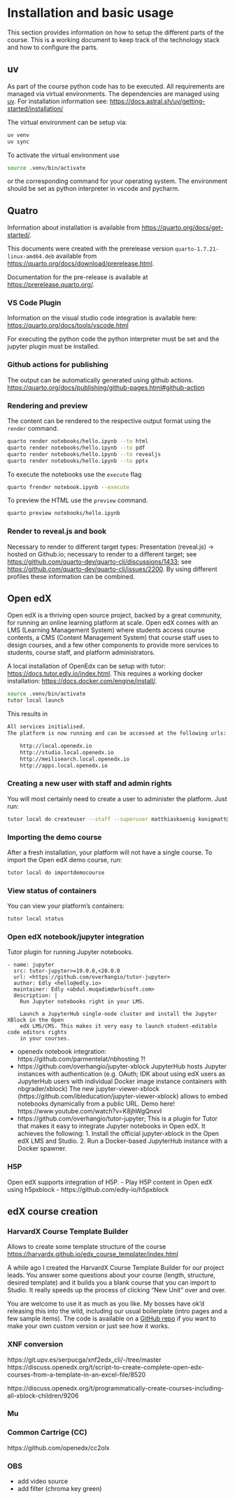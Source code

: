 # Installation and basic usage
This section provides information on how to setup the different parts of the course. This is a working document to keep track of the technology stack and how to configure the parts.

## uv
As part of the course python code has to be executed. All requirements are managed via virtual environments. The dependencies are managed using [uv](https://docs.astral.sh/uv/). For installation information see: <https://docs.astral.sh/uv/getting-started/installation/> 

The virtual environment can be setup via:
```bash
uv venv
uv sync
```

To activate the virtual environment use
```bash
source .venv/bin/activate
```
or the corresponding command for your operating system. The environment should be set as python interpreter in vscode and pycharm.


## Quatro
Information about installation is available from
<https://quarto.org/docs/get-started/>.

This documents were created with the prerelease version `quarto-1.7.21-linux-amd64.deb` available from 
<https://quarto.org/docs/download/prerelease.html>.

Documentation for the pre-release is available at 
<https://prerelease.quarto.org/>.

### VS Code Plugin
Information on the visual studio code integration is available here:
<https://quarto.org/docs/tools/vscode.html>

For executing the python code the python interpreter must be set and the jupyter plugin must be installed.

### Github actions for publishing
The output can be automatically generated using github actions.
<https://quarto.org/docs/publishing/github-pages.html#github-action>


### Rendering and preview
The content can be rendered to the respective output format using the `render` command.
```bash
quarto render notebooks/hello.ipynb --to html
quarto render notebooks/hello.ipynb --to pdf
quarto render notebooks/hello.ipynb --to revealjs
quarto render notebooks/hello.ipynb --to pptx
```

To execute the notebooks use the `execute` flag
```bash
quarto frender notebook.ipynb --execute
```

To preview the HTML use the `preview` command.
```bash
quarto preview notebooks/hello.ipynb
```

### Render to reveal.js and book
Necessary to render to different target types:
Presentation (reveal.js) -> hosted on Github.io; necessary to render to a different target;
  see <https://github.com/quarto-dev/quarto-cli/discussions/1433>; see <https://github.com/quarto-dev/quarto-cli/issues/2200>.
  By using different profiles these information can be combined.


## Open edX
Open edX is a thriving open source project, backed by a great community, for running an online learning platform at scale. Open edX comes with an LMS (Learning Management System) where students access course contents, a CMS (Content Management System) that course staff uses to design courses, and a few other components to provide more services to students, course staff, and platform administrators.

A local installation of OpenEdx can be setup with tutor: <https://docs.tutor.edly.io/index.html>. This requires a working docker installation: <https://docs.docker.com/engine/install/>.

```bash
source .venv/bin/activate
tutor local launch
```
This results in 
```bash
All services initialised.
The platform is now running and can be accessed at the following urls:

    http://local.openedx.io
    http://studio.local.openedx.io
    http://meilisearch.local.openedx.io
    http://apps.local.openedx.io
```

### Creating a new user with staff and admin rights
You will most certainly need to create a user to administer the platform. Just run:
```bash
tutor local do createuser --staff --superuser matthiaskoenig konigmatt@googlemail.com
```

### Importing the demo course
After a fresh installation, your platform will not have a single course. To import the Open edX demo course, run:
```bash
tutor local do importdemocourse
```

### View status of containers
You can view your platform’s containers:
```bash
tutor local status
```

### Open edX notebook/jupyter integration

Tutor plugin for running Jupyter notebooks.
```
- name: jupyter
  src: tutor-jupyter>=19.0.0,<20.0.0
  url: <https://github.com/overhangio/tutor-jupyter>
  author: Edly <hello@edly.io>
  maintainer: Edly <abdul.muqadim@arbisoft.com>
  description: |
    Run Jupyter notebooks right in your LMS.

    Launch a JupyterHub single-node cluster and install the Jupyter XBlock in the Open
    edX LMS/CMS. This makes it very easy to launch student-editable code editors rights
    in your courses.
```

- openedx notebook integration: https://github.com/parmentelat/nbhosting ?!
- https://github.com/overhangio/jupyter-xblock 
JupyterHub hosts Jupyter instances with authentication (e.g. OAuth; IDK about using edX users as JupyterHub users with individual Docker image instance containers with nbgrader/xblock)
The new jupyter-viewer-xblock (https://github.com/ibleducation/jupyter-viewer-xblock) allows to embed notebooks dynamically from a public URL.
Demo here! https://www.youtube.com/watch?v=K8jhWgQnxvI
- https://github.com/overhangio/tutor-jupyter; This is a plugin for Tutor that makes it easy to integrate Jupyter notebooks in Open edX. It achieves the following: 1. Install the official jupyter-xblock in the Open edX LMS and Studio. 2. Run a Docker-based JupyterHub instance with a Docker spawner.

### H5P
Open edX supports integration of H5P.
- Play H5P content in Open edX using h5pxblock
- https://github.com/edly-io/h5pxblock


## edX course creation
### HarvardX Course Template Builder 
Allows to create some template structure of the course
<https://harvardx.github.io/edx_course_templater/index.html>

A while ago I created the HarvardX Course Template Builder for our project leads. You answer some questions about your course (length, structure, desired template) and it builds you a blank course that you can import to Studio. It really speeds up the process of clicking “New Unit” over and over.

You are welcome to use it as much as you like. My bosses have ok’d releasing this into the wild, including our usual boilerplate (intro pages and a few sample items). The code is available on a [GitHub repo](https://github.com/HarvardX/edx_course_templater) if you want to make your own custom version or just see how it works.

### XNF conversion
https://git.upv.es/serpucga/xnf2edx_cli/-/tree/master
https://discuss.openedx.org/t/script-to-create-complete-open-edx-courses-from-a-template-in-an-excel-file/8520

https://discuss.openedx.org/t/programmatically-create-courses-including-all-xblock-children/9206

### Mu


### Common Cartrige (CC)
https://github.com/openedx/cc2olx


### OBS
- add video source
- add filter (chroma key green)